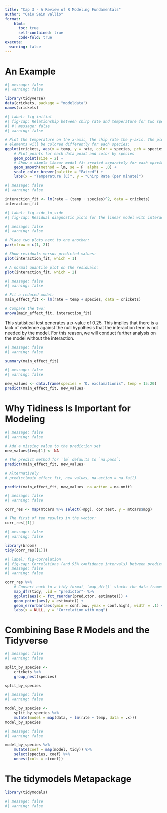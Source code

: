 ```yaml
---
title: "Cap 3 - A Review of R Modeling Fundamentals"
author: "Caio Sain Vallio"
format: 
    html:
      toc: true
      self-contained: true
      code-fold: true
execute: 
  warning: false
---
```




# An Example

```r
#| message: false
#| warning: false

library(tidyverse)
data(crickets, package = "modeldata")
names(crickets)

```


```r
#| label: fig-initial
#| fig-cap: Relationship between chirp rate and temperature for two species of cricket.
#| #| message: false
#| warning: false

# Plot the temperature on the x-axis, the chip rate the y-axis. The plot
# elements will be colored differently for each species:
ggplot(crickets, aes(x = temp, y = rate, color = species, pch = species, lty = species)) + 
    # Plot points for each data point and color by species
    geom_point(size = 2) +
    # Show a simple linear model fit created separately for each species:
    geom_smooth(method = lm, se = F, alpha = .0) + 
    scale_color_brewer(palette = "Paired") +
    labs(x = "Temperature (C)", y = "Chirp Rate (per minute)")

```




```r
#| message: false
#| warning: false

interaction_fit <- lm(rate ~ (temp + species)^2, data = crickets)
interaction_fit

```



```r
#| label: fig-side_to_side
#| fig-cap: Residual diagnostic plots for the linear model with interactions, which appear reasonable enough to conduct inferential analysis.

#| message: false
#| warning: false

# Place two plots next to one another:
par(mfrow = c(1, 2))

# Show residuals versus predicted values:
plot(interaction_fit, which = 1)

# A normal quantile plot on the residuals:
plot(interaction_fit, which = 2)

```



```r
#| message: false
#| warning: false

# Fit a reduced model:
main_effect_fit <- lm(rate ~ temp + species, data = crickets)

# Compare the two:
anova(main_effect_fit, interaction_fit)

```


This statistical test generates a p-value of 0.25. This implies that there is a
lack of evidence against the null hypothesis that the interaction term is not
needed by the model. For this reason, we will conduct further analysis on
the model without the interaction.



```r
#| message: false
#| warning: false

summary(main_effect_fit)

```



```r
#| message: false
#| warning: false

new_values <- data.frame(species = "O. exclamationis", temp = 15:20)
predict(main_effect_fit, new_values)

```


# Why Tidiness Is Important for Modeling

```r
#| message: false
#| warning: false

# Add a missing value to the prediction set
new_values$temp[1] <- NA

# The predict method for `lm` defaults to `na.pass`:
predict(main_effect_fit, new_values)

# Alternatively
# predict(main_effect_fit, new_values, na.action = na.fail)

predict(main_effect_fit, new_values, na.action = na.omit)

```


```r
#| message: false
#| warning: false

corr_res <- map(mtcars %>% select(-mpg), cor.test, y = mtcars$mpg)

# The first of ten results in the vector:
corr_res[[1]]

```


```r
#| message: false
#| warning: false

library(broom)
tidy(corr_res[[1]])

```


```r
#| label: fig-correlation
#| fig-cap: Correlations (and 95% confidence intervals) between predictors and the outcome in the mtcars data set
#| message: false
#| warning: false

corr_res %>%
    # Convert each to a tidy format; `map_dfr()` stacks the data frames
    map_dfr(tidy, .id = "predictor") %>%
    ggplot(aes(x = fct_reorder(predictor, estimate))) +
    geom_point(aes(y = estimate)) +
    geom_errorbar(aes(ymin = conf.low, ymax = conf.high), width = .1) +
    labs(x = NULL, y = "Correlation with mpg")

```


# Combining Base R Models and the Tidyverse

```r
#| message: false
#| warning: false

split_by_species <-
    crickets %>%
    group_nest(species)

split_by_species

```


```r
#| message: false
#| warning: false

model_by_species <-
    split_by_species %>%
    mutate(model = map(data, ~ lm(rate ~ temp, data = .x)))
model_by_species

```


```r
#| message: false
#| warning: false

model_by_species %>%
    mutate(coef = map(model, tidy)) %>%
    select(species, coef) %>%
    unnest(cols = c(coef))

```


# The tidymodels Metapackage

```r
library(tidymodels)
```



```r
#| message: false
#| warning: false


```




